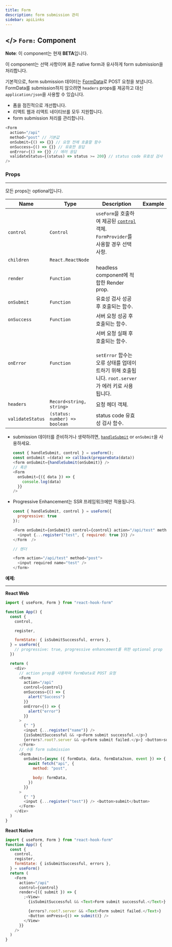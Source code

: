 ```yaml
---
title: Form
description: form submission 관리
sidebar: apiLinks
---
```


## \</> `Form:` <TypeText>Component</TypeText>

**Note**: 이 component는 현재 **BETA**입니다.

이 component는 선택 사항이며 표준 native form과 유사하게 form submission을 처리합니다.

기본적으로, form submission 데이터는 [FormData](https://developer.mozilla.org/en-US/docs/Web/API/FormData)로 POST 요청을 보냅니다. FormData를 submission하지 않으려면 `headers` props를 제공하고 대신 `application/json`을 사용할 수 있습니다.

- 폼을 점진적으로 개선합니다.
- 리액트 웹과 리액트 네이티브를 모두 지원합니다.
- form submission 처리를 관리합니다.

```javascript
<Form
  action="/api"
  method="post" // 기본값
  onSubmit={() => {}} // 요청 전에 호출할 함수
  onSuccess={() => {}} // 유효한 응답
  onError={() => {}} // 에러 응답
  validateStatus={(status) => status >= 200} // status code 유효성 검사
/>
```

### Props

---

모든 props는 optional입니다.

| Name             | Type                                               | Description                                                                                                                                  | Example                                                                                                            |
| ---------------- | -------------------------------------------------- | -------------------------------------------------------------------------------------------------------------------------------------------- | ------------------------------------------------------------------------------------------------------------------ |
| `control`        | <TypeText>`Control`</TypeText>                     | `useForm`을 호출하여 제공된 [`control`](/docs/useform/control) 객체. `FormProvider`를 사용할 경우 선택 사항.                                 | <CodeArea withOutCopy rawData="<Form control={control} />"/>                                                       |
| `children`       | <TypeText>`React.ReactNode`</TypeText>             |                                                                                                                                              |
| `render`         | <TypeText>`Function`</TypeText>                    | headless component에 적합한 Render prop.                                                                                                     | <CodeArea withOutCopy rawData="<Form render={({ submit }) => <View/>} />" />                                       |
| `onSubmit`       | <TypeText>`Function`</TypeText>                    | 유효성 검사 성공 후 호출되는 함수.                                                                                                           | <CodeArea withOutCopy rawData="<Form onSubmit={({ data }) => mutation(data)} />"/>                                 |
| `onSuccess`      | <TypeText>`Function`</TypeText>                    | 서버 요청 성공 후 호출되는 함수.                                                                                                             | <CodeArea withOutCopy rawData="<Form onSuccess={({ response }) => {}} />" />                                       |
| `onError`        | <TypeText>`Function`</TypeText>                    | 서버 요청 실패 후 호출되는 함수. <br/><br/>`setError` 함수는 오류 상태를 업데이트하기 위해 호출됩니다. `root.server`가 에러 키로 사용됩니다. | <CodeArea withOutCopy rawData="<Form onError={({ response }) => {}} />" />                                         |
| `headers`        | <TypeText>`Record<string, string>`</TypeText>      | 요청 헤더 객체.                                                                                                                              | <CodeArea withOutCopy rawData="<Form headers={{ accessToken:  'xxx', 'Content-Type':  'application/json'  }} />"/> |
| `validateStatus` | <TypeText>`(status: number) => boolean`</TypeText> | status code 유효성 검사 함수.                                                                                                                | <CodeArea withOutCopy rawData="<Form validateStatus={status => status === 200} />" />                              |

<Admonition type="important" title="Rules">

- submission 데이터를 준비하거나 생략하려면, [`handleSubmit`](/docs/useform/handlesubmit) or `onSubmit`을 사용하세요.
  ```javascript
  const { handleSubmit, control } = useForm();
  const onSubmit =(data) => callback(prepareData(data))
  <form onSubmit={handleSubmit(onSubmit)} />
  // 혹은
  <Form
    onSubmit={({ data }) => {
      console.log(data)
    }}
  />
  ```
- Progressive Enhancement는 SSR 프레임워크에만 적용됩니다.

  ```javascript
  const { handleSubmit, control } = useForm({
    progressive: true
  });

  <Form onSubmit={onSubmit} control={control} action="/api/test" method="post">
    <input {...register("test", { required: true })} />
  </Form  />

  // 렌더

  <form action="/api/test" method="post">
    <input required name="test" />
  </form>
  ```

</Admonition>
 
**예제:**

---

**React Web**

```javascript copy
import { useForm, Form } from "react-hook-form"

function App() {
  const {
    control,

    register,

    formState: { isSubmitSuccessful, errors },
  } = useForm({
    // progressive: true, progressive enhancement를 위한 optional prop
  })

  return (
    <div>
      // action prop을 사용하여 formData로 POST 요청
      <Form
        action="/api"
        control={control}
        onSuccess={() => {
          alert("Success")
        }}
        onError={() => {
          alert("error")
        }}
      >
        {" "}
        <input {...register("name")} />
        {isSubmitSuccessful && <p>Form submit successful.</p>}
        {errors?.root?.server && <p>Form submit failed.</p>} <button>submit</button>
      </Form>
      // 수동 form submission
      <Form
        onSubmit={async ({ formData, data, formDataJson, event }) => {
          await fetch("api", {
            method: "post",

            body: formData,
          })
        }}
      >
        {" "}
        <input {...register("test")} /> <button>submit</button>
      </Form>
    </div>
  )
}
```

**React Native**

```javascript copy
import { useForm, Form } from "react-hook-form"
function App() {
  const {
    control,
    register,
    formState: { isSubmitSuccessful, errors },
  } = useForm()
  return (
    <Form
      action="/api"
      control={control}
      render={({ submit }) => {
        ;<View>
          {isSubmitSuccessful && <Text>Form submit successful.</Text>}

          {errors?.root?.server && <Text>Form submit failed.</Text>}
          <Button onPress={() => submit()} />
        </View>
      }}
    />
  )
}
```

